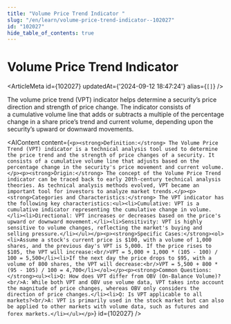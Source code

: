 ```yaml
---
title: "Volume Price Trend Indicator "
slug: "/en/learn/volume-price-trend-indicator--102027"
id: "102027"
hide_table_of_contents: true
---
```



# Volume Price Trend Indicator 

<ArticleMeta id={102027} updatedAt={'2024-09-12 18:47:24'} alias={`[]`} />
<div className='border-solid border-b border-t-0 my-4 border-[var(--ifm-color-gray-300)]' />

The volume price trend (VPT) indicator helps determine a security’s price direction and strength of price change. The indicator consists of a cumulative volume line that adds or subtracts a multiple of the percentage change in a share price’s trend and current volume, depending upon the security’s upward or downward movements.

<AIContent content={`<p><strong>Definition:</strong> The Volume Price Trend (VPT) indicator is a technical analysis tool used to determine the price trend and the strength of price changes of a security. It consists of a cumulative volume line that adjusts based on the percentage change in the security's price movement and current volume.</p><p><strong>Origin:</strong> The concept of the Volume Price Trend indicator can be traced back to early 20th-century technical analysis theories. As technical analysis methods evolved, VPT became an important tool for investors to analyze market trends.</p><p><strong>Categories and Characteristics:</strong> The VPT indicator has the following key characteristics:<ul><li>Cumulative: VPT is a cumulative indicator representing the cumulative change in volume.</li><li>Directional: VPT increases or decreases based on the price's upward or downward movement.</li><li>Sensitivity: VPT is highly sensitive to volume changes, reflecting the market's buying and selling pressure.</li></ul></p><p><strong>Specific Cases:</strong><ol><li>Assume a stock's current price is $100, with a volume of 1,000 shares, and the previous day's VPT is 5,000. If the price rises to $105, the VPT will increase:<br/>VPT = 5,000 + 1,000 * (105 - 100) / 100 = 5,500</li><li>If the next day the price drops to $95, with a volume of 800 shares, the VPT will decrease:<br/>VPT = 5,500 + 800 * (95 - 105) / 100 = 4,700</li></ol></p><p><strong>Common Questions:</strong><ul><li>Q: How does VPT differ from OBV (On-Balance Volume)?<br/>A: While both VPT and OBV use volume data, VPT takes into account the magnitude of price changes, whereas OBV only considers the direction of price changes.</li><li>Q: Is VPT applicable to all markets?<br/>A: VPT is primarily used in the stock market but can also be applied to other markets with volume data, such as futures and forex markets.</li></ul></p>`} id={102027} />
